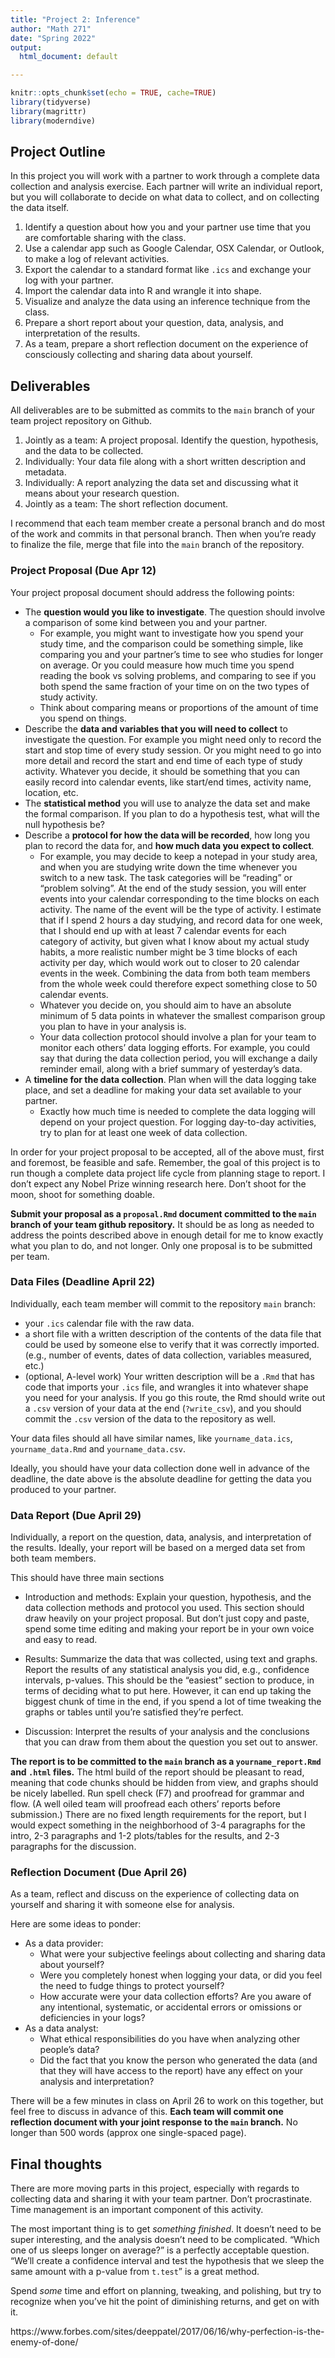 ```yaml
---
title: "Project 2: Inference"
author: "Math 271"
date: "Spring 2022"
output: 
  html_document: default

---
```


```r
knitr::opts_chunk$set(echo = TRUE, cache=TRUE)
library(tidyverse)
library(magrittr)
library(moderndive)
```

## Project Outline

In this project you will work with a partner to work through a complete data collection and analysis exercise. Each partner will write an individual report, but you will collaborate to decide on what data to collect, and on collecting the data itself.


1. Identify a question about how you and your partner use time that you are comfortable sharing with the class.
2. Use a calendar app such as Google Calendar, OSX Calendar, or Outlook, to make a log of relevant activities.
3. Export the calendar to a standard format like `.ics` and exchange your log with your partner.
4. Import the calendar data into R and wrangle it into shape.
5. Visualize and analyze the data using an inference technique from the class.
6. Prepare a short report about your question, data, analysis, and interpretation of the results.
7. As a team, prepare a short reflection document on the experience of consciously collecting and sharing data about yourself.

## Deliverables

All deliverables are to be submitted as commits to the `main` branch of your team project repository on Github.

1. Jointly as a team: A project proposal. Identify the question,  hypothesis, and the data to be collected.
2. Individually: Your data file along with a short written description and metadata.
3. Individually: A report analyzing the data set and discussing what it means about your research question.
4. Jointly as a team: The short reflection document.

I recommend that each team member create a personal branch and do most of the work and commits in that personal branch. Then when you're ready to finalize the file, merge that file into the `main` branch of the repository.


### Project Proposal (Due Apr 12)

Your project proposal document should address the following points:

- The **question would you like to investigate**. The question should involve a comparison of some kind between you and your partner.
    + For example, you might want to investigate how you spend your study time, and the comparison could be something simple, like comparing you and your partner's time to see who studies for longer on average. Or you could measure how much time you spend reading the book vs solving problems, and comparing to see if you both spend the same fraction of your time on on the two types of study activity.
    + Think about comparing means or proportions of the amount of time you spend on things.
- Describe the **data and variables that you will need to collect** to investigate the question. For example you might need only to record the start and stop time of every study session. Or you might need to go into more detail and record the start and end time of each type of study activity. Whatever you decide, it should be something that you can easily record into calendar events, like start/end times, activity name, location, etc.
- The **statistical method** you will use to analyze the data set and make the formal comparison. If you plan to do a hypothesis test, what will the null hypothesis be?
- Describe a **protocol for how the data will be recorded**, how long you plan to record the data for, and **how much data you expect to collect**.
    + For example, you may decide to keep a notepad in your study area, and when you are studying write down the time whenever you switch to a new task. The task categories will be "reading" or "problem solving". At the end of the study session, you will enter events into your calendar corresponding to the time blocks on each activity. The name of the event will be the type of activity. I estimate that if I spend 2 hours a day studying, and record data for one week, that I should end up with at least 7 calendar events for each category of activity, but given what I know about my actual study habits, a more realistic number might be 3 time blocks of each activity per day, which would work out to closer to 20 calendar events in the week. Combining the data from both team members from the whole week could therefore expect something close to 50 calendar events.
    + Whatever you decide on, you should aim to have an absolute minimum of 5 data points in whatever the smallest comparison group you plan to have in your analysis is.
    + Your data collection protocol should involve a plan for your team to monitor each others' data logging efforts. For example, you could say that during the data collection period, you will exchange a daily reminder email, along with a brief summary of yesterday's data.
- A **timeline for the data collection**. Plan when will the data logging take place, and set a deadline for making your data set available to your partner.
    + Exactly how much time is needed to complete the data logging will depend on your project question. For logging day-to-day activities, try to plan for at least one week of data collection.

In order for your project proposal to be accepted, all of the above must, first and foremost, be feasible and safe. Remember, the goal of this project is to run though a complete data project life cycle from planning stage to report. I don't expect any Nobel Prize winning research here. Don't shoot for the moon, shoot for something doable.

**Submit your proposal as a `proposal.Rmd` document committed to the `main` branch of your team github repository.** It should be as long as needed to address the points described above in enough detail for me to know exactly what you plan to do, and not longer. Only one proposal is to be submitted per team.

### Data Files (Deadline April 22)

Individually, each team member will commit to the repository `main` branch:

- your `.ics` calendar file with the raw data.
- a short file with a written description of the contents of the data file that could be used by someone else to verify that it was correctly imported. (e.g., number of events, dates of data collection, variables measured, etc.)
- (optional, A-level work) Your written description will be a `.Rmd` that has code that imports your `.ics` file, and wrangles it into whatever shape you need for your analysis. If you go this route, the Rmd should write out a `.csv` version of your data at the end (`?write_csv`), and you should commit the `.csv` version of the data to the repository as well.

Your data files should all have similar names, like `yourname_data.ics`, `yourname_data.Rmd` and `yourname_data.csv`.

Ideally, you should have your data collection done well in advance of the deadline, the date above is the absolute deadline for getting the data you produced to your partner.

### Data Report (Due April 29)

Individually, a report on the question, data, analysis, and interpretation of the results. Ideally, your report will be based on a merged data set from both team members.

This should have three main sections

- Introduction and methods: Explain your question, hypothesis, and the data collection methods and protocol you used. This section should draw heavily on your project proposal. But don't just copy and paste, spend some time editing and making your report be in your own voice and easy to read.

- Results: Summarize the data that was collected, using text and graphs. Report the results of any statistical analysis you did, e.g., confidence intervals, p-values. This should be the "easiest" section to produce, in terms of deciding what to put here. However, it can end up taking the biggest chunk of time in the end, if you spend a lot of time tweaking the graphs or tables until you're satisfied they're perfect.

- Discussion: Interpret the results of your analysis and the conclusions that you can draw from them about the question you set out to answer.

**The report is to be committed to the `main` branch as a `yourname_report.Rmd` and `.html` files.** The html build of the report should be pleasant to read, meaning that code chunks should be hidden from view, and graphs should be nicely labelled. Run spell check (F7) and proofread for grammar and flow. (A well oiled team will proofread each others' reports before submission.) There are no fixed length requirements for the report, but I would expect something in the neighborhood of 3-4 paragraphs for the intro, 2-3 paragraphs and 1-2 plots/tables for the results, and 2-3 paragraphs for the discussion.

### Reflection Document (Due April 26)

As a team, reflect and discuss on the experience of collecting data on yourself and sharing it with someone else for analysis. 

Here are some ideas to ponder: 

- As a data provider: 
    + What were your subjective feelings about collecting and sharing data about yourself? 
    + Were you completely honest when logging your data, or did you feel the need to fudge things to protect yourself? 
    + How accurate were your data collection efforts? Are you aware of any intentional, systematic, or accidental errors or omissions or deficiencies in your logs?
- As a data analyst:
    + What ethical responsibilities do you have when analyzing other people's data?
    + Did the fact that you know the person who generated the data (and that they will have access to the report) have any effect on your analysis and interpretation?
    
There will be a few minutes in class on April 26 to work on this together, but feel free to discuss in advance of this. **Each team will commit one reflection document with your joint response to the `main` branch.** No longer than 500 words (approx one single-spaced page).

## Final thoughts

There are more moving parts in this project, especially with regards to collecting data and sharing it with your team partner. Don't procrastinate. Time management is an important component of this activity.

The most important thing is to get _something finished_. It doesn't need to be super interesting, and the analysis doesn't need to be complicated. "Which one of us sleeps longer on average?" is a perfectly acceptable question. "We'll create a confidence interval and test the hypothesis that we sleep the same amount with a p-value from `t.test`" is a great method.

Spend _some_ time and effort on planning, tweaking, and polishing, but try to recognize when you've hit the point of diminishing returns, and get on with it.

https://www.forbes.com/sites/deeppatel/2017/06/16/why-perfection-is-the-enemy-of-done/
